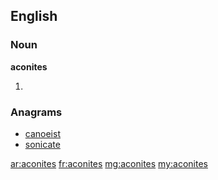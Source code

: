 ==English==

===Noun===
'''aconites'''

# {{plural of|[[aconite]]}}

===Anagrams===
* [[canoeist#English|canoeist]]
* [[sonicate#English|sonicate]]

[[ar:aconites]]
[[fr:aconites]]
[[mg:aconites]]
[[my:aconites]]